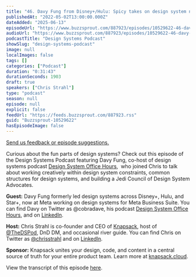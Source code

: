 ```yaml
---
title: "46. Davy Fung from Disney+/Hulu: Spicy takes on design system nuances"
publishedAt: "2022-05-02T13:00:00.000Z"
dateAdded: "2025-06-13"
episodeUrl: "https://www.buzzsprout.com/887923/episodes/10529622-46-davy-fung-from-disney-hulu-spicy-takes-on-design-system-nuances.mp3"
audioUrl: "https://www.buzzsprout.com/887923/episodes/10529622-46-davy-fung-from-disney-hulu-spicy-takes-on-design-system-nuances.mp3"
podcastTitle: "Design Systems Podcast"
showSlug: "design-systems-podcast"
image: null
localImages: false
tags: []
categories: ["Podcast"]
duration: "0:31:43"
durationSeconds: 1903
draft: true
speakers: ["Chris Strahl"]
type: "podcast"
season: null
episode: null
explicit: false
feedUrl: "https://feeds.buzzsprout.com/887923.rss"
guid: "Buzzsprout-10529622"
hasEpisodeImage: false
---
```

[Send us feedback or episode suggestions.](https://www.buzzsprout.com/twilio/text_messages/887923/open_sms)

Curious about the fun parts of design systems? Check out this episode of the Design Systems Podcast featuring Davy Fung, co-host of design systems podcast [Design System Office Hours](https://podcasts.apple.com/us/podcast/design-system-office-hours/id1605819337),  who joined Chris to talk about working creatively within design system constraints, common structures for design systems, and building a Jedi Council of Design System Advocates. 

**Guest:** Davy Fung formerly led design systems across Disney+, Hulu, and Star+, now at Meta working on design systems for Meta Business Suite. You can find Davy on Twitter as @cobradave, his podcast [Design System Office Hours](https://podcasts.apple.com/us/podcast/design-system-office-hours/id1605819337), and on [LinkedIn](https://www.linkedin.com/in/davidfung/).

**Host:** Chris Strahl is co-founder and CEO of [Knapsack](https://www.knapsack.cloud/), host of [@TheDSPod](https://twitter.com/thedspod), DnD DM, and occasional river guide. You can find Chris on Twitter as [@chrisstrahl](https://twitter.com/chrisstrahl) and on [LinkedIn](https://www.linkedin.com/in/chrisstrahl/).

**Sponsor:** Knapsack unites your design, code, and content in a central source of truth for your entire product team. Learn more at [knapsack.cloud](https://www.knapsack.cloud/).

View the transcript of this episode [here](https://www.knapsack.cloud/blog/dsp-davy-fung).
